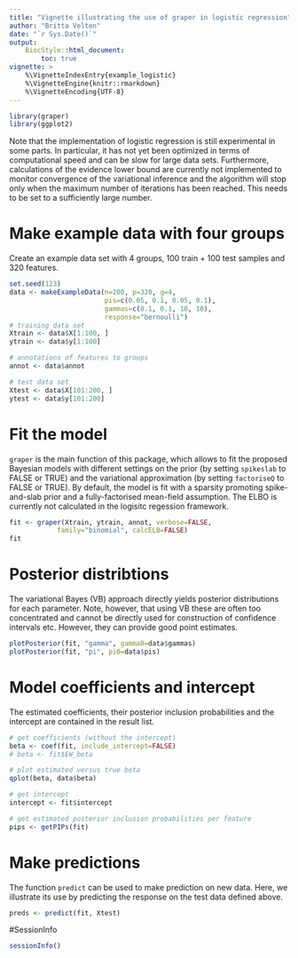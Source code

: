 ```yaml
---
title: "Vignette illustrating the use of graper in logistic regression"
author: "Britta Velten"
date: "`r Sys.Date()`"
output:
    BiocStyle::html_document:
        toc: true
vignette: >
    %\VignetteIndexEntry{example_logistic}
    %\VignetteEngine{knitr::rmarkdown}
    %\VignetteEncoding{UTF-8}
---
```


```r
library(graper)
library(ggplot2)
```

Note that the implementation of logistic regression
is still experimental in some parts. In particular, it has not yet been optimized in terms of computational speed and can be slow for large data sets. Furthermore, calculations of the evidence lower bound are currently not implemented to monitor convergence of the variational inference and the algorithm will stop only when the maximum number of iterations has been reached. This needs to be set to a sufficiently large number.

# Make example data with four groups
Create an example data set with 4 groups,
100 train + 100 test samples and 320 features.
```r
set.seed(123)
data <- makeExampleData(n=200, p=320, g=4,
                        pis=c(0.05, 0.1, 0.05, 0.1),
                        gammas=c(0.1, 0.1, 10, 10),
                        response="bernoulli")
# training data set
Xtrain <- data$X[1:100, ]
ytrain <- data$y[1:100]

# annotations of features to groups
annot <- data$annot

# test data set
Xtest <- data$X[101:200, ]
ytest <- data$y[101:200]
```

# Fit the model
`graper` is the main function of this package,
which allows to fit the proposed Bayesian models
with different settings on the prior (by setting `spikeslab` to FALSE or TRUE)
and the variational approximation (by setting `factoriseQ` to FALSE or TRUE).
By default, the model is fit with a sparsity promoting spike-and-slab prior
and a fully-factorised mean-field assumption. 
The ELBO is currently not calculated in the logisitc regession framework.
```r
fit <- graper(Xtrain, ytrain, annot, verbose=FALSE,
            family="binomial", calcELB=FALSE)
fit
```

# Posterior distribtions
The variational Bayes (VB) approach directly yields posterior
distributions for each parameter.
Note, however, that using VB these are often too
concentrated and cannot be directly
used for construction of confidence intervals etc.
However, they can provide good point estimates.
```r
plotPosterior(fit, "gamma", gamma0=data$gammas)
plotPosterior(fit, "pi", pi0=data$pis)
```

# Model coefficients and intercept
The estimated coefficients, their posterior inclusion probabilities and
the intercept are contained in the result list.
```r
# get coefficients (without the intercept)
beta <- coef(fit, include_intercept=FALSE)
# beta <- fit$EW_beta

# plot estimated versus true beta
qplot(beta, data$beta)
```

```r
# get intercept
intercept <- fit$intercept
```

```r
# get estimated posterior inclusion probabilities per feature
pips <- getPIPs(fit)
```

# Make predictions
The function `predict` can be used to make prediction on new data.
Here, we illustrate its use by predicting the response
on the test data defined above.
```r
preds <- predict(fit, Xtest)
```


#SessionInfo
```r
sessionInfo()
```

